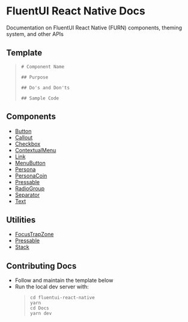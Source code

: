 # FluentUI React Native Docs

Documentation on FluentUI React Native (FURN) components, theming system, and other APIs

## Template

> ```
> # Component Name
>
> ## Purpose
>
> ## Do's and Don'ts
>
> ## Sample Code
> ```

## Components

- [Button](./Components/Button.mdx)
- [Callout](./Components/Callout.mdx)
- [Checkbox](./Components/Checkbox.mdx)
- [ContextualMenu](./Components/ContextualMenu.mdx)
- [Link](./Components/Link.mdx)
- [MenuButton](./Components/MenuButton.mdx)
- [Persona](./Components/Persona.mdx)
- [PersonaCoin](./Components/PersonaCoin.mdx)
- [Pressable](./Components/Pressable.mdx)
- [RadioGroup](./Components/RadioGroup.mdx)
- [Separator](./Components/Separator.mdx)
- [Text](./Components/Separator.mdx)

## Utilities

- [FocusTrapZone](/Utilities/FocusTrapZone)
- [Pressable](/Utilities/Pressable)
- [Stack](/Utilities/Stack)

## Contributing Docs

- Follow and maintain the template below
- Run the local dev server with:
  > ```
  > cd fluentui-react-native
  > yarn
  > cd Docs
  > yarn dev
  > ```
